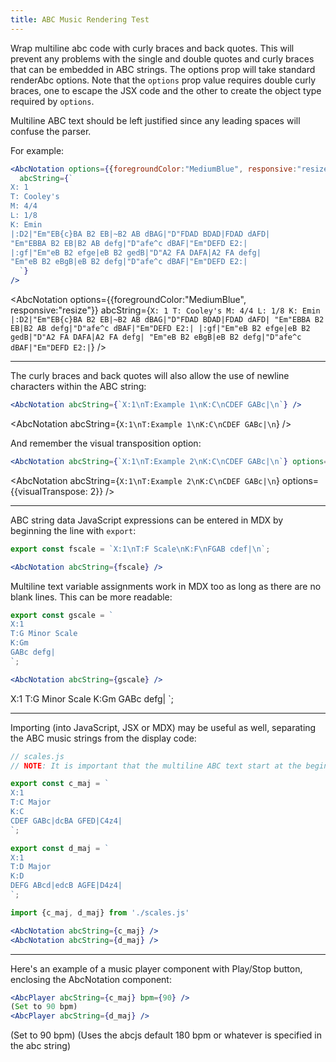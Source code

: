 ```yaml
---
title: ABC Music Rendering Test
---
```



Wrap multiline abc code with curly braces and back quotes.  This will prevent
any problems with the single and double quotes and curly braces that can be
embedded in ABC strings.  The options prop will take standard renderAbc options.
Note that the `options` prop value requires double curly braces, one to escape
the JSX code and the other to create the object type required by `options`.

Multiline ABC text should be left justified since any leading spaces will
confuse the parser.

For example:

```jsx
<AbcNotation options={{foregroundColor:"MediumBlue", responsive:"resize"}}
  abcString={`
X: 1
T: Cooley's
M: 4/4
L: 1/8
K: Emin
|:D2|"Em"EB{c}BA B2 EB|~B2 AB dBAG|"D"FDAD BDAD|FDAD dAFD|
"Em"EBBA B2 EB|B2 AB defg|"D"afe^c dBAF|"Em"DEFD E2:|
|:gf|"Em"eB B2 efge|eB B2 gedB|"D"A2 FA DAFA|A2 FA defg|
"Em"eB B2 eBgB|eB B2 defg|"D"afe^c dBAF|"Em"DEFD E2:|
  `}
/>
```

<AbcNotation options={{foregroundColor:"MediumBlue", responsive:"resize"}}
  abcString={`
X: 1
T: Cooley's
M: 4/4
L: 1/8
K: Emin
|:D2|"Em"EB{c}BA B2 EB|~B2 AB dBAG|"D"FDAD BDAD|FDAD dAFD|
"Em"EBBA B2 EB|B2 AB defg|"D"afe^c dBAF|"Em"DEFD E2:|
|:gf|"Em"eB B2 efge|eB B2 gedB|"D"A2 FA DAFA|A2 FA defg|
"Em"eB B2 eBgB|eB B2 defg|"D"afe^c dBAF|"Em"DEFD E2:|
  `}
/>

---

The curly braces and back quotes will also allow the use of newline characters within the ABC string:
```jsx
<AbcNotation abcString={`X:1\nT:Example 1\nK:C\nCDEF GABc|\n`} />
```
<AbcNotation abcString={`X:1\nT:Example 1\nK:C\nCDEF GABc|\n`} />

And remember the visual transposition option:
```jsx
<AbcNotation abcString={`X:1\nT:Example 2\nK:C\nCDEF GABc|\n`} options={{visualTranspose: 2}} />
```
<AbcNotation abcString={`X:1\nT:Example 2\nK:C\nCDEF GABc|\n`} options={{visualTranspose: 2}} />

---

ABC string data JavaScript expressions can be entered in MDX by beginning the line with `export`:

```jsx
export const fscale = `X:1\nT:F Scale\nK:F\nFGAB cdef|\n`;

<AbcNotation abcString={fscale} />
```


<AbcNotation abcString={fscale} />

Multiline text variable assignments work in MDX too as long as there are no blank lines.  This can be more readable:

```jsx
export const gscale = `
X:1
T:G Minor Scale
K:Gm
GABc defg|
`;

<AbcNotation abcString={gscale} />
```

X:1
T:G Minor Scale
K:Gm
GABc defg|
`;

<AbcNotation abcString={gscale} />

---

Importing (into JavaScript, JSX or MDX) may be useful as well, separating the ABC music strings from the display code:

```js
// scales.js
// NOTE: It is important that the multiline ABC text start at the beginning of each line.

export const c_maj = `
X:1
T:C Major
K:C
CDEF GABc|dcBA GFED|C4z4|
`;

export const d_maj = `
X:1
T:D Major
K:D
DEFG ABcd|edcB AGFE|D4z4|
`;
```

```jsx
import {c_maj, d_maj} from './scales.js'

<AbcNotation abcString={c_maj} />
<AbcNotation abcString={d_maj} />
```


<AbcNotation abcString={c_maj} />
<AbcNotation abcString={d_maj} />

---

Here's an example of a music player component with Play/Stop button, enclosing the AbcNotation component:

```jsx
<AbcPlayer abcString={c_maj} bpm={90} />
(Set to 90 bpm)
<AbcPlayer abcString={d_maj} />
```

<AbcPlayer abcString={c_maj} bpm={90} />
(Set to 90 bpm)
<AbcPlayer abcString={d_maj} />
(Uses the abcjs default 180 bpm or whatever is specified in the abc string)